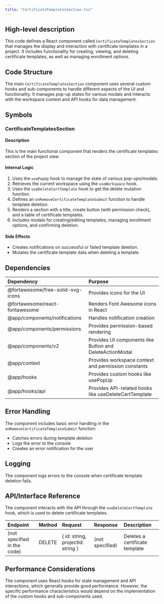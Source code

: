 ```yaml
---
title: "CertificateTemplatesSection.tsx"
---
```


## High-level description
This code defines a React component called `CertificateTemplatesSection` that manages the display and interaction with certificate templates in a project. It includes functionality for creating, viewing, and deleting certificate templates, as well as managing enrollment options.

## Code Structure
The main `CertificateTemplatesSection` component uses several custom hooks and sub-components to handle different aspects of the UI and functionality. It manages pop-up states for various modals and interacts with the workspace context and API hooks for data management.

## Symbols

### CertificateTemplatesSection
#### Description
This is the main functional component that renders the certificate templates section of the project view.

#### Internal Logic
1. Uses the `usePopUp` hook to manage the state of various pop-ups/modals.
2. Retrieves the current workspace using the `useWorkspace` hook.
3. Uses the `useDeleteCertTemplate` hook to get the delete mutation function.
4. Defines an `onRemoveCertificateTemplateSubmit` function to handle template deletion.
5. Renders a section with a title, create button (with permission check), and a table of certificate templates.
6. Includes modals for creating/editing templates, managing enrollment options, and confirming deletion.

#### Side Effects
- Creates notifications on successful or failed template deletion.
- Mutates the certificate template data when deleting a template.

## Dependencies
| Dependency | Purpose |
|:-----------|:--------|
| @fortawesome/free-solid-svg-icons | Provides icons for the UI |
| @fortawesome/react-fontawesome | Renders Font Awesome icons in React |
| @app/components/notifications | Handles notification creation |
| @app/components/permissions | Provides permission-based rendering |
| @app/components/v2 | Provides UI components like Button and DeleteActionModal |
| @app/context | Provides workspace context and permission constants |
| @app/hooks | Provides custom hooks like usePopUp |
| @app/hooks/api | Provides API-related hooks like useDeleteCertTemplate |

## Error Handling
The component includes basic error handling in the `onRemoveCertificateTemplateSubmit` function:
- Catches errors during template deletion
- Logs the error to the console
- Creates an error notification for the user

## Logging
The component logs errors to the console when certificate template deletion fails.

## API/Interface Reference
The component interacts with the API through the `useDeleteCertTemplate` hook, which is used to delete certificate templates.

| Endpoint | Method | Request | Response | Description |
|:---------|:-------|:--------|:---------|:------------|
| (not specified in the code) | DELETE | { id: string, projectId: string } | (not specified) | Deletes a certificate template |

## Performance Considerations
The component uses React hooks for state management and API interactions, which generally provide good performance. However, the specific performance characteristics would depend on the implementation of the custom hooks and sub-components used.